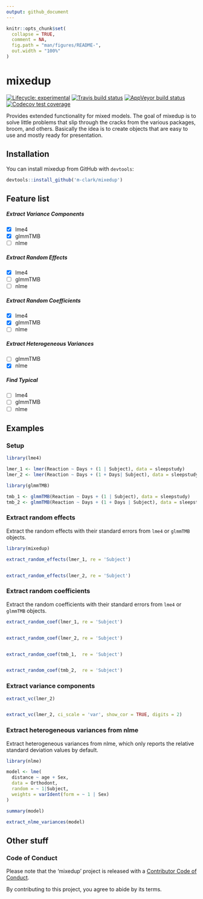 ```yaml
---
output: github_document
---
```


<!-- README.md is generated from README.Rmd. Please edit that file -->

```r
knitr::opts_chunk$set(
  collapse = TRUE,
  comment = NA,
  fig.path = "man/figures/README-",
  out.width = "100%"
)
```

# mixedup

<!-- badges: start -->
[![Lifecycle: experimental](https://img.shields.io/badge/lifecycle-experimental-orange.svg)](https://www.tidyverse.org/lifecycle/#experimental)
[![Travis build status](https://travis-ci.org/m-clark/mixedup.svg?branch=master)](https://travis-ci.org/m-clark/mixedup)
[![AppVeyor build status](https://ci.appveyor.com/api/projects/status/github/m-clark/mixedup?branch=master&svg=true)](https://ci.appveyor.com/project/m-clark/mixedup)
[![Codecov test coverage](https://codecov.io/gh/m-clark/mixedup/branch/master/graph/badge.svg)](https://codecov.io/gh/m-clark/mixedup?branch=master)
<!-- badges: end -->

Provides extended functionality for mixed models. The goal of mixedup is to solve little problems that slip through the cracks from the various packages, broom, and others.  Basically the idea is to create objects that are easy to use and mostly ready for presentation.

## Installation

You can install mixedup from GitHub with `devtools`:

``` r
devtools::install_github('m-clark/mixedup')
```

## Feature list

##### Extract Variance Components

- [X] lme4
- [X] glmmTMB
- [ ] nlme

##### Extract Random Effects

- [X] lme4
- [ ] glmmTMB
- [ ] nlme

##### Extract Random Coefficients

- [X] lme4
- [X] glmmTMB
- [ ] nlme

##### Extract Heterogeneous Variances

- [ ] glmmTMB
- [X] nlme

##### Find Typical

- [ ] lme4
- [ ] glmmTMB
- [ ] nlme

## Examples

### Setup

```r
library(lme4)

lmer_1 <- lmer(Reaction ~ Days + (1 | Subject), data = sleepstudy)
lmer_2 <- lmer(Reaction ~ Days + (1 + Days| Subject), data = sleepstudy)

library(glmmTMB)

tmb_1 <- glmmTMB(Reaction ~ Days + (1 | Subject), data = sleepstudy)
tmb_2 <- glmmTMB(Reaction ~ Days + (1 + Days | Subject), data = sleepstudy)
```


### Extract random effects

Extract the random effects with their standard errors from `lme4` or `glmmTMB` objects.

```r
library(mixedup)

extract_random_effects(lmer_1, re = 'Subject')


extract_random_effects(lmer_2, re = 'Subject')

```


### Extract random coefficients

Extract the random coefficients with their standard errors from `lme4` or `glmmTMB` objects.


```r
extract_random_coef(lmer_1, re = 'Subject')


extract_random_coef(lmer_2, re = 'Subject')


extract_random_coef(tmb_1,  re = 'Subject')


extract_random_coef(tmb_2,  re = 'Subject')
```


### Extract variance components

```r
extract_vc(lmer_2)


extract_vc(lmer_2, ci_scale = 'var', show_cor = TRUE, digits = 2)
```


### Extract heterogeneous variances from nlme

Extract heterogeneous variances from nlme, which only reports the relative standard deviation values by default.

```r
library(nlme)

model <- lme(
  distance ~ age + Sex, 
  data = Orthodont, 
  random = ~ 1|Subject,
  weights = varIdent(form = ~ 1 | Sex)
)

summary(model)

extract_nlme_variances(model)
```


## Other stuff

### Code of Conduct

Please note that the 'mixedup' project is released with a [Contributor Code of Conduct](.github/CODE_OF_CONDUCT.md).

By contributing to this project, you agree to abide by its terms.

